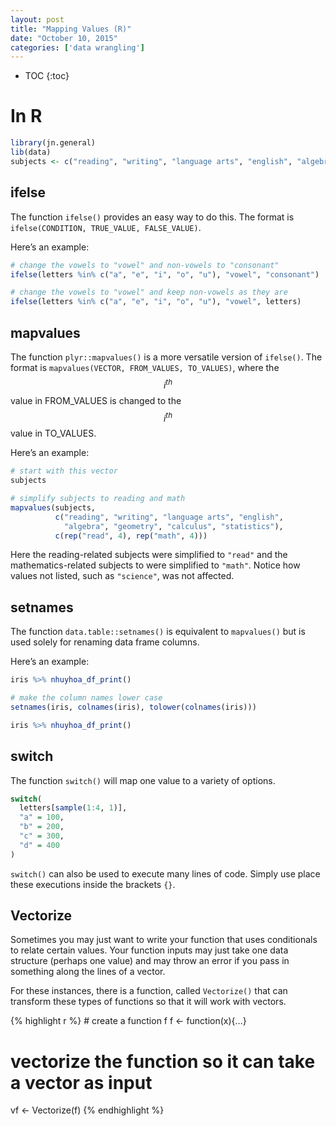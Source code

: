 ```yaml
---
layout: post
title: "Mapping Values (R)"
date: "October 10, 2015"
categories: ['data wrangling']
---
```


* TOC
{:toc}

# In R
```r
library(jn.general)
lib(data)
subjects <- c("reading", "writing", "language arts", "english", "algebra", "geometry", "calculus", "statistics", "science")
```

## ifelse
The function `ifelse()` provides an easy way to do this. The format is `ifelse(CONDITION, TRUE_VALUE, FALSE_VALUE)`.

Here's an example:
```r
# change the vowels to "vowel" and non-vowels to "consonant"
ifelse(letters %in% c("a", "e", "i", "o", "u"), "vowel", "consonant")

# change the vowels to "vowel" and keep non-vowels as they are
ifelse(letters %in% c("a", "e", "i", "o", "u"), "vowel", letters)
```

## mapvalues
The function `plyr::mapvalues()` is a more versatile version of `ifelse()`. The format is `mapvalues(VECTOR, FROM_VALUES, TO_VALUES)`, where the $$i^{th}$$ value in FROM_VALUES is changed to the $$i^{th}$$ value in TO_VALUES.

Here's an example:
```r
# start with this vector
subjects

# simplify subjects to reading and math
mapvalues(subjects, 
          c("reading", "writing", "language arts", "english",
            "algebra", "geometry", "calculus", "statistics"),
          c(rep("read", 4), rep("math", 4)))
```

Here the reading-related subjects were simplified to `"read"` and the mathematics-related subjects to were simplified to `"math"`. Notice how values not listed, such as `"science"`, was not affected. 

## setnames
The function `data.table::setnames()` is equivalent to `mapvalues()` but is used solely for renaming data frame columns.

Here's an example:

<div class = "dftab">
```r
iris %>% nhuyhoa_df_print()
```
</div><p></p>

```r
# make the column names lower case
setnames(iris, colnames(iris), tolower(colnames(iris)))
```

<div class = "dftab">
```r
iris %>% nhuyhoa_df_print()
```
</div><p></p>

## switch
The function `switch()` will map one value to a variety of options. 

```r
switch(
  letters[sample(1:4, 1)],
  "a" = 100,
  "b" = 200,
  "c" = 300,
  "d" = 400
)
```

`switch()` can also be used to execute many lines of code. Simply use place these executions inside the brackets `{}`. 

## Vectorize
Sometimes you may just want to write your function that uses conditionals to relate certain values. Your function inputs may just take one data structure (perhaps one value) and may throw an error if you pass in something along the lines of a vector. 

For these instances, there is a function, called `Vectorize()` that can transform these types of functions so that it will work with vectors. 

{% highlight r %}
# create a function f
f <- function(x){...}

# vectorize the function so it can take a vector as input
vf <- Vectorize(f)
{% endhighlight %}



